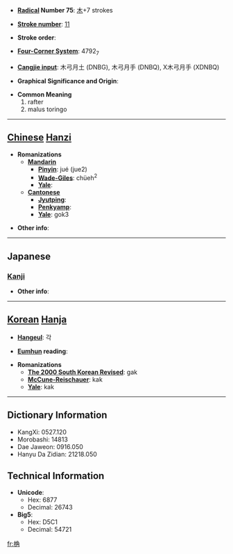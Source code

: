 * '''[[Wiktionary:Chinese radical index| Radical]] Number 75''': [[Wiktionary:Chinese radical index 木|木]]+7 strokes

* '''[[Wiktionary:Chinese total strokes index|Stroke number]]''': [[Wiktionary:Chinese total strokes index 11|11]]

* '''Stroke order''': 

* '''[[Wiktionary:Chinese four corner index|Four-Corner System]]''': 4792<sub>7</sub>

* '''[[Wiktionary:Chinese Cangjie index|Cangjie input]]''': 木弓月土 (DNBG), 木弓月手 (DNBQ), X木弓月手 (XDNBQ)

* '''Graphical Significance and Origin''': 

* '''Common Meaning'''
*#rafter
*# malus toringo


----

== [[Chinese]] [[Hanzi]] ==

* '''Romanizations'''
** '''[[Mandarin]]'''
*** '''[[Pinyin]]''': jué (jue2)
*** '''[[Wade-Giles]]''': chüeh<sup>2</sup>
*** '''[[Yale]]''': 
** '''[[Cantonese]]'''
*** '''[[Jyutping]]''':
*** '''[[Penkyamp]]''': 
*** '''[[Yale]]''': gok3

* '''Other info''': 

----

==Japanese==
===[[Kanji]]===
{{kanji|on readings=[[かく]] (kaku)|kun readings=[[たるき]] (taruki)}}

* '''Other info''':  

----

== [[Korean]] [[Hanja]] ==

* '''[[Hangeul]]''': 각

* '''[[Eumhun]] reading''': 

* '''Romanizations'''
** '''[[The 2000 South Korean Revised Romanization|The 2000 South Korean Revised]]''': gak
** '''[[McCune-Reischauer]]''': kak
** '''[[Yale]]''': kak

----

== Dictionary Information ==

* KangXi: 0527.120
* Morobashi: 14813
* Dae Jaweon: 0916.050
* Hanyu Da Zidian: 21218.050

== Technical Information ==

* '''Unicode''':
** Hex: 6877
** Decimal: 26743
* '''Big5''':
** Hex: D5C1
** Decimal: 54721

[[fr:桷]]